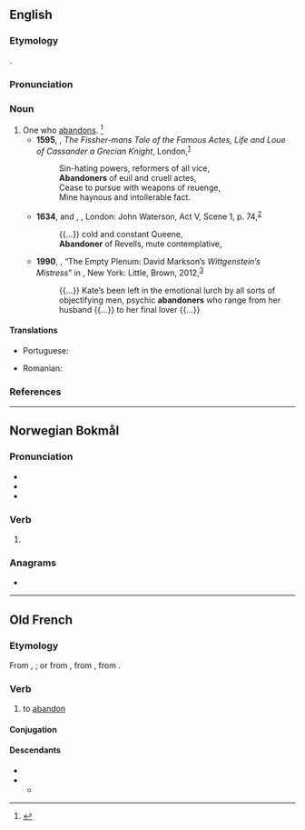 ==English==

===Etymology===
{{suffix|en|abandon|er|id2=agent noun}}.

===Pronunciation===
{{IPA|en|/əˈbændɪnɝ/}}

===Noun===
{{en-noun}}

# One who [[abandon]]s. {{defdate|Late 16<sup>th</sup> century.}}<ref name=SOED>{{R:SOED5|page=2}}</ref>
#* '''1595''', {{w|Francis Sabie}}, ''The Fissher-mans Tale of the Famous Actes, Life and Loue of Cassander a Grecian Knight'', London,<sup>[http://name.umdl.umich.edu/A11269.0001.001]</sup>
#*: Sin-hating powers, reformers of all vice,
#*: '''Abandoners''' of euil and cruell actes,
#*: Cease to pursue with weapons of reuenge,
#*: Mine haynous and intollerable fact.
#* '''1634''', {{w|John Fletcher (playwright)|John Fletcher}} and {{w|William Shakespeare}}, ''{{w|The Two Noble Kinsmen}}'', London: John Waterson, Act V, Scene 1, p. 74,<sup>[http://name.umdl.umich.edu/A00969.0001.001]</sup>
#*: {{...}} cold and constant Queene,
#*: '''Abandoner''' of Revells, mute contemplative,
#* '''1990''', {{w|David Foster Wallace}}, “The Empty Plenum: David Markson’s ''Wittgenstein’s Mistress''” in ''{{w|Both Flesh and Not}}'', New York: Little, Brown, 2012,<sup>[https://books.google.ca/books?id=HjnhLBWINqgC&printsec=frontcover]</sup>
#*: {{...}}  Kate’s been left in the emotional lurch by all sorts of objectifying men, psychic '''abandoners''' who range from her husband {{...}} to her final lover {{...}}

====Translations====
{{trans-top|one who abandons}}
* Portuguese: {{t+|pt|abandonador|m}}
{{trans-mid}}
* Romanian: {{t|ro|abandonator}}
{{trans-bottom}}

===References===
<references/>

----

==Norwegian Bokmål==

===Pronunciation===
* {{IPA|nb|/ɑbɑndɔˈneːr/}}
* {{rhymes|nb|eːr}}
* {{hyphenation|nb|ab|an|do|ner}}

===Verb===
{{head|nb|verb form}}

# {{imperative of|nb|abandonere}}

===Anagrams===
* {{anagrams|nb|a=aabdennor|banneorda}}

----

==Old French==

===Etymology===
From {{m|fro|abandon}}, {{m|fro|abandun}}; or from {{m|fro|[[à]] [[ban]] [[doner]]}}, from {{der|fro|frk|*bann}}, from {{der|fro|gem-pro|*bannaną}}.

===Verb===
{{head|fro|verb}}

# to [[abandon]]

====Conjugation====
{{fro-conj-er}}

====Descendants====
* {{desc|en|abandon|bor=1}}
* {{desc|fr|abandonner}}
** {{desc|nb|abandonere|bor=1}}